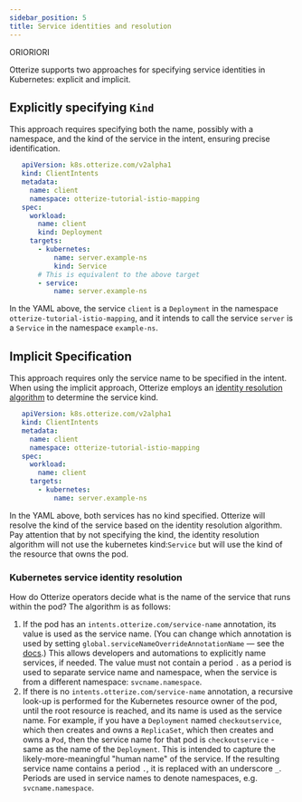 ```yaml
---
sidebar_position: 5
title: Service identities and resolution
---
```

ORIORIORI

Otterize supports two approaches for specifying service identities in Kubernetes: explicit and implicit.

## Explicitly specifying `Kind`
This approach requires specifying both the name, possibly with a namespace, and the kind of the service in the intent, ensuring precise identification.
```yaml
   apiVersion: k8s.otterize.com/v2alpha1
   kind: ClientIntents
   metadata:
     name: client
     namespace: otterize-tutorial-istio-mapping
   spec:
     workload:
       name: client
       kind: Deployment
     targets:
       - kubernetes:
           name: server.example-ns
           kind: Service
       # This is equivalent to the above target
       - service:
           name: server.example-ns
```
In the YAML above, the service `client` is a `Deployment` in the namespace `otterize-tutorial-istio-mapping`, and it intends to call the service `server` is a `Service` in the namespace `example-ns`.

## Implicit Specification
This approach requires only the service name to be specified in the intent. When using the implicit approach, Otterize employs an [identity resolution algorithm](/reference/service-identities#kubernetes-service-identity-resolution) to determine the service kind.
```yaml
   apiVersion: k8s.otterize.com/v2alpha1
   kind: ClientIntents
   metadata:
     name: client
     namespace: otterize-tutorial-istio-mapping
   spec:
     workload:
       name: client
     targets:
       - kubernetes:
           name: server.example-ns
```
In the YAML above, both services has no kind specified. Otterize will resolve the kind of the service based on the identity resolution algorithm.
Pay attention that by not specifying the kind, the identity resolution algorithm will not use the kubernetes kind:`Service` but will use the kind of the resource that owns the pod.


### Kubernetes service identity resolution
How do Otterize operators decide what is the name of the service that runs within the pod? The algorithm is as follows:

1. If the pod has an `intents.otterize.com/service-name` annotation, its value is used as the service name. (You can change which annotation is used by setting `global.serviceNameOverrideAnnotationName` &mdash; see the [docs](/reference/otterize-chart#global-parameters).) This allows developers and
   automations to explicitly name services, if needed. The value must not contain a period `.` as a period is used to separate service name and namespace, when the service is from a different namespace: `svcname.namespace`.
2. If there is no `intents.otterize.com/service-name` annotation, a recursive look-up is performed for the Kubernetes resource owner of
   the pod, until the root resource is reached, and its name is used as the service name. For example, if you have
   a `Deployment` named `checkoutservice`, which then creates and owns a `ReplicaSet`, which then creates and owns
   a `Pod`, then the service name for that pod is `checkoutservice` - same as the name of the `Deployment`. This is
   intended to capture the likely-more-meaningful "human name" of the service. If the resulting service name contains
   a period `.`, it is replaced with an underscore `_`. Periods are used in service names to denote namespaces, e.g. `svcname.namespace`.
